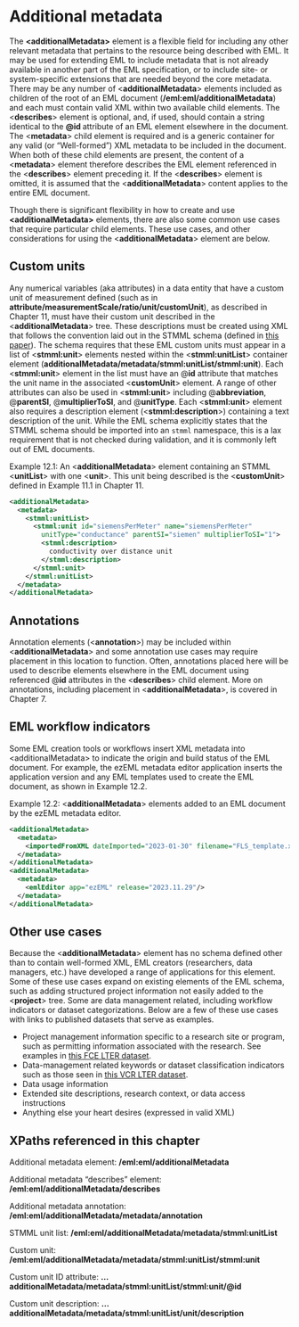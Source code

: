 # Additional metadata

The **&lt;additionalMetadata>** element is a flexible field for including any other relevant metadata that pertains to the resource being described with EML. It may be used for extending EML to include metadata that is not already available in another part of the EML specification, or to include site- or system-specific extensions that are needed beyond the core metadata. There may be any number of &lt;**additionalMetadata**> elements included as children of the root of an EML document (**/eml:eml/additionalMetadata**) and each must contain valid XML within two available child elements. The &lt;**describes**> element is optional, and, if used, should contain a string identical to the **@id **attribute of an EML element elsewhere in the document. The &lt;**metadata**> child element is required and is a generic container for any valid (or “Well-formed”) XML metadata to be included in the document. When both of these child elements are present, the content of a &lt;**metadata**> element therefore describes the EML element referenced in the &lt;**describes**> element preceding it. If the &lt;**describes**> element is omitted, it is assumed that the &lt;**additionalMetadata**> content applies to the entire EML document.

Though there is significant flexibility in how to create and use **&lt;additionalMetadata>** elements, there are also some common use cases that require particular child elements. These use cases, and other considerations for using the &lt;**additionalMetadata**> element are below.


## Custom units

Any numerical variables (aka attributes) in a data entity that have a custom unit of measurement defined (such as in **attribute/measurementScale/ratio/unit/customUnit**), as described in Chapter 11, must have their custom unit described in the &lt;**additionalMetadata**> tree. These descriptions must be created using XML that follows the convention laid out in the STMML schema (defined in [this paper](https://doi.org/10.2481/dsj.1.128)). The schema requires that these EML custom units must appear in a list of &lt;**stmml:unit**> elements nested within the &lt;**stmml:unitList**> container element (**additionalMetadata/metadata/stmml:unitList/stmml:unit**). Each &lt;**stmml:unit**> element in the list must have an \@**id** attribute that matches the unit name in the associated &lt;**customUnit**> element. A range of other attributes can also be used in &lt;**stmml:unit**> including \@**abbreviation**, \@**parentSI**, \@**multiplierToSI**, and \@**unitType**. Each &lt;**stmml:unit**> element also requires a description element (&lt;**stmml:description**>) containing a text description of the unit. While the EML schema explicitly states that the STMML schema should be imported into an `stmml` namespace, this is a lax requirement that is not checked during validation, and it is commonly left out of EML documents.

Example 12.1: An &lt;**additionalMetadata**> element containing an STMML &lt;**unitList**> with one &lt;**unit**>. This unit being described is the &lt;**customUnit**> defined in Example 11.1 in Chapter 11.


```xml
<additionalMetadata>
  <metadata>
    <stmml:unitList>
      <stmml:unit id="siemensPerMeter" name="siemensPerMeter"
        unitType="conductance" parentSI="siemen" multiplierToSI="1">
        <stmml:description>
          conductivity over distance unit
        </stmml:description>
      </stmml:unit>
    </stmml:unitList>
  </metadata>
</additionalMetadata>
```



## Annotations

Annotation elements (&lt;**annotation**>) may be included within &lt;**additionalMetadata**> and some annotation use cases may require placement in this location to function. Often, annotations placed here will be used to describe elements elsewhere in the EML document using referenced \@**id** attributes in the &lt;**describes**> child element. More on annotations, including placement in &lt;**additionalMetadata**>, is covered in Chapter 7.


## EML workflow indicators

Some EML creation tools or workflows insert XML metadata into &lt;additionalMetadata> to indicate the origin and build status of the EML document. For example, the ezEML metadata editor application inserts the application version and any EML templates used to create the EML document, as shown in Example 12.2.

Example 12.2: &lt;**additionalMetadata**> elements added to an EML document by the ezEML metadata editor.


```xml
<additionalMetadata>
  <metadata>
    <importedFromXML dateImported="2023-01-30" filename="FLS_template.xml"/>
  </metadata>
</additionalMetadata>
<additionalMetadata>
  <metadata>
    <emlEditor app="ezEML" release="2023.11.29"/>
  </metadata>
</additionalMetadata>
```



## Other use cases

Because the &lt;**additionalMetadata**> element has no schema defined other than to contain well-formed XML, EML creators (researchers, data managers, etc.) have developed a range of applications for this element. Some of these use cases expand on existing elements of the EML schema, such as adding structured project information not easily added to the &lt;**project**> tree. Some are data management related, including workflow indicators or dataset categorizations. Below are a few of these use cases with links to published datasets that serve as examples.



* Project management information specific to a research site or program, such as permitting information associated with the research. See examples in [this FCE LTER dataset](https://doi.org/10.6073/pasta/5ac956aa74367024e592c201e5f72721).
* Data-management related keywords or dataset classification indicators such as those seen in [this VCR LTER dataset](https://doi.org/10.6073/pasta/a867861ea3a9b5231da0ba339336dbec).
* Data usage information
* Extended site descriptions, research context, or data access instructions
* Anything else your heart desires (expressed in valid XML)


## XPaths referenced in this chapter

Additional metadata element: **/eml:eml/additionalMetadata**

Additional metadata “describes” element: **/eml:eml/additionalMetadata/describes**

Additional metadata annotation: **/eml:eml/additionalMetadata/metadata/annotation**

STMML unit list: **/eml:eml/additionalMetadata/metadata/stmml:unitList**

Custom unit: **/eml:eml/additionalMetadata/metadata/stmml:unitList/stmml:unit**

Custom unit ID attribute: **…additionalMetadata/metadata/stmml:unitList/stmml:unit/@id**

Custom unit description: **…additionalMetadata/metadata/stmml:unitList/unit/description**
